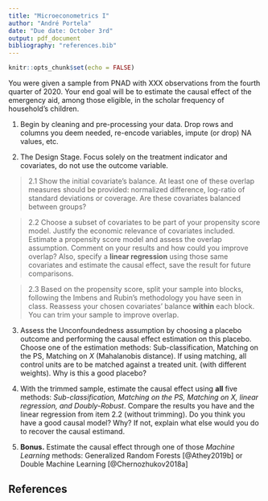 ```yaml
---
title: "Microeconometrics I"
author: "André Portela"
date: "Due date: October 3rd"
output: pdf_document
bibliography: "references.bib"
---
```


```r
knitr::opts_chunk$set(echo = FALSE)
```

You were given a sample from PNAD with XXX observations from the fourth quarter of 2020. Your end goal will be to estimate the causal effect of the emergency aid, among those eligible, in the scholar frequency of household's children.

1.  Begin by cleaning and pre-processing your data. Drop rows and columns you deem needed, re-encode variables, impute (or drop) NA values, etc.

2.  The Design Stage. Focus solely on the treatment indicator and covariates, do not use the outcome variable.

  > 2.1 Show the initial covariate's balance. At least one of these overlap measures should be provided: normalized difference, log-ratio of standard deviations or coverage. Are these covariates balanced between groups?
  
  > 2.2 Choose a subset of covariates to be part of your propensity score model. Justify the economic relevance of covariates included. Estimate a propensity score model and assess the overlap assumption. Comment on your results and how could you improve overlap? Also, specify a **linear regression** using those same covariates and estimate the causal effect, save the result for future comparisons.
  
  > 2.3 Based on the propensity score, split your sample into blocks, following the Imbens and Rubin's methodology you have seen in class. Reassess your chosen covariates' balance **within** each block. You can trim your sample to improve overlap.

3. Assess the Unconfoundedness assumption by choosing a placebo outcome and performing the causal effect estimation on this placebo. Choose one of the estimation methods: Sub-classification, Matching on the PS, Matching on $X$ (Mahalanobis distance). If using matching, all control units are to be matched against a treated unit. (with different weights). Why is this a good placebo?    

4. With the trimmed sample, estimate the causal effect using **all** five methods: _Sub-classification, Matching on the PS, Matching on $X$, linear regression, and Doubly-Robust_. Compare the results you have and the linear regression from item 2.2 (without trimming). Do you think you have a good causal model? Why? If not, explain what else would you do to recover the causal estimand.

5. **Bonus.** Estimate the causal effect through one of those *Machine Learning* methods: Generalized Random Forests [@Athey2019b] or Double Machine Learning [@Chernozhukov2018a]

## References